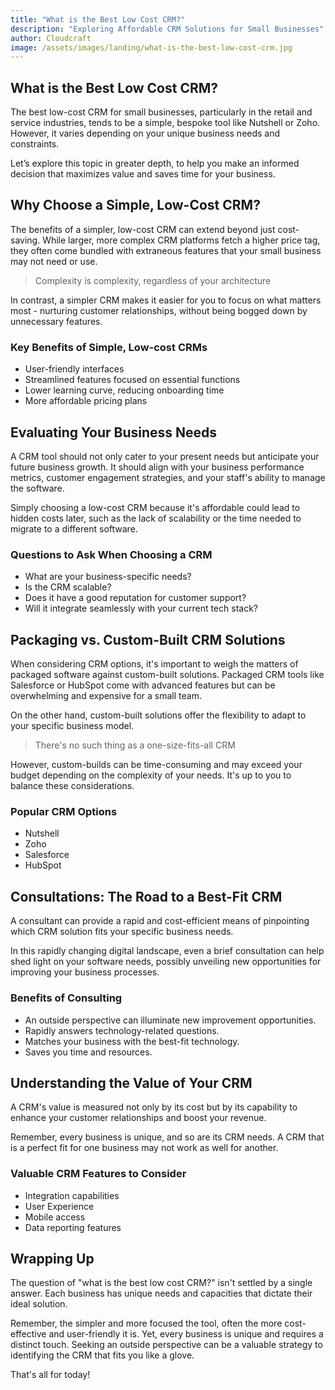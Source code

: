 ```yaml
---
title: "What is the Best Low Cost CRM?"
description: "Exploring Affordable CRM Solutions for Small Businesses"
author: Cloudcraft
image: /assets/images/landing/what-is-the-best-low-cost-crm.jpg
---
```


## What is the Best Low Cost CRM?

The best low-cost CRM for small businesses, particularly in the retail and service industries, tends to be a simple, bespoke tool like Nutshell or Zoho. However, it varies depending on your unique business needs and constraints.

Let’s explore this topic in greater depth, to help you make an informed decision that maximizes value and saves time for your business.

<ServicesBlurb />

## Why Choose a Simple, Low-Cost CRM?

The benefits of a simpler, low-cost CRM can extend beyond just cost-saving. While larger, more complex CRM platforms fetch a higher price tag, they often come bundled with extraneous features that your small business may not need or use.

<blockquote>Complexity is complexity, regardless of your architecture</blockquote>

In contrast, a simpler CRM makes it easier for you to focus on what matters most - nurturing customer relationships, without being bogged down by unnecessary features. 

### Key Benefits of Simple, Low-cost CRMs

 * User-friendly interfaces
 * Streamlined features focused on essential functions
 * Lower learning curve, reducing onboarding time
 * More affordable pricing plans

## Evaluating Your Business Needs

A CRM tool should not only cater to your present needs but anticipate your future business growth. It should align with your business performance metrics, customer engagement strategies, and your staff's ability to manage the software.

Simply choosing a low-cost CRM because it's affordable could lead to hidden costs later, such as the lack of scalability or the time needed to migrate to a different software. 

### Questions to Ask When Choosing a CRM

 * What are your business-specific needs? 
 * Is the CRM scalable?
 * Does it have a good reputation for customer support?
 * Will it integrate seamlessly with your current tech stack? 

## Packaging vs. Custom-Built CRM Solutions 

When considering CRM options, it's important to weigh the matters of packaged software against custom-built solutions. Packaged CRM tools like Salesforce or HubSpot come with advanced features but can be overwhelming and expensive for a small team.

On the other hand, custom-built solutions offer the flexibility to adapt to your specific business model.

<blockquote>There's no such thing as a one-size-fits-all CRM</blockquote>

However, custom-builds can be time-consuming and may exceed your budget depending on the complexity of your needs. It's up to you to balance these considerations.

### Popular CRM Options 

 * Nutshell
 * Zoho 
 * Salesforce 
 * HubSpot 

<GetStartedBlurb />

## Consultations: The Road to a Best-Fit CRM 

A consultant can provide a rapid and cost-efficient means of pinpointing which CRM solution fits your specific business needs.

In this rapidly changing digital landscape, even a brief consultation can help shed light on your software needs, possibly unveiling new opportunities for improving your business processes.

### Benefits of Consulting 

 * An outside perspective can illuminate new improvement opportunities.
 * Rapidly answers technology-related questions.
 * Matches your business with the best-fit technology.
 * Saves you time and resources.
 
## Understanding the Value of Your CRM 

A CRM's value is measured not only by its cost but by its capability to enhance your customer relationships and boost your revenue.

Remember, every business is unique, and so are its CRM needs. A CRM that is a perfect fit for one business may not work as well for another. 

### Valuable CRM Features to Consider 

 * Integration capabilities 
 * User Experience 
 * Mobile access 
 * Data reporting features 

## Wrapping Up

The question of "what is the best low cost CRM?" isn't settled by a single answer. Each business has unique needs and capacities that dictate their ideal solution.

Remember, the simpler and more focused the tool, often the more cost-effective and user-friendly it is. Yet, every business is unique and requires a distinct touch. Seeking an outside perspective can be a valuable strategy to identifying the CRM that fits you like a glove. 

That's all for today!
